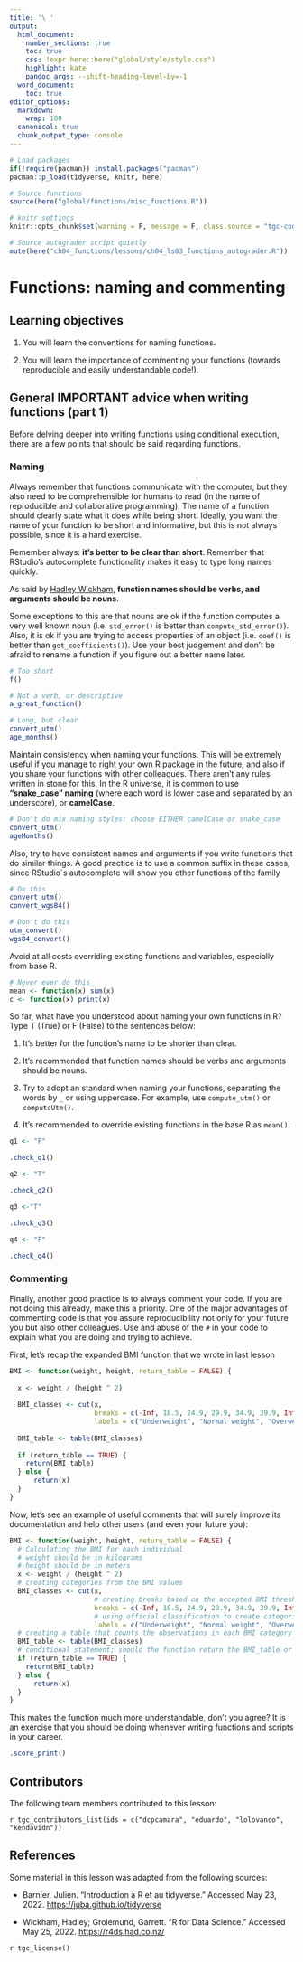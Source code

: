 ```yaml
---
title: '\ '
output:
  html_document:
    number_sections: true
    toc: true
    css: !expr here::here("global/style/style.css")
    highlight: kate
    pandoc_args: --shift-heading-level-by=-1
  word_document:
    toc: true
editor_options:
  markdown:
    wrap: 100
  canonical: true
  chunk_output_type: console
---
```


```r
# Load packages 
if(!require(pacman)) install.packages("pacman")
pacman::p_load(tidyverse, knitr, here)

# Source functions 
source(here("global/functions/misc_functions.R"))

# knitr settings
knitr::opts_chunk$set(warning = F, message = F, class.source = "tgc-code-block", error = T)

# Source autograder script quietly 
mute(here("ch04_functions/lessons/ch04_ls03_functions_autograder.R"))
```

# Functions: naming and commenting

## Learning objectives

1.  You will learn the conventions for naming functions.

2.  You will learn the importance of commenting your functions  (towards reproducible and easily understandable code!).

## General IMPORTANT advice when writing functions (part 1)

Before delving deeper into writing functions using conditional execution, there are a few points that should be said regarding functions.

### Naming {.unnumbered}

Always remember that functions communicate with the computer, but they also need to be comprehensible for humans to read (in the name of reproducible and collaborative programming). The name of a function should clearly state what it does while being short. Ideally, you want the name of your function to be short and informative, but this is not always possible, since it is a hard exercise. 

::: pro-tip
Remember always: **it’s better to be clear than short**. Remember that RStudio’s autocomplete functionality makes it easy to type long names quickly.
:::

As said by [Hadley Wickham](https://hadley.nz), **function names should be verbs, and arguments should be nouns**. 

::: side-note
Some exceptions to this are that nouns are ok if the function computes a very well known noun (i.e. `std_error()` is better than `compute_std_error()`). Also, it is ok if you are trying to access properties of an object (i.e. `coef()` is better than `get_coefficients()`). Use your best judgement and don’t be afraid to rename a function if you figure out a better name later.
:::

```r

# Too short
f()

# Not a verb, or descriptive
a_great_function()

# Long, but clear
convert_utm()
age_months()

```

::: watch-out
Maintain consistency when naming your functions. This will be extremely useful if you manage to right your own R package in the future, and also if you share your functions with other colleagues. There aren't any rules written in stone for this. In the R universe, it is common to use **"snake_case" naming** (where each word is lower case and separated by an underscore), or **camelCase**.
:::

```r

# Don't do mix naming styles: choose EITHER camelCase or snake_case
convert_utm()
ageMonths()

```

Also, try to have consistent names and arguments if you write functions that do similar things. A good practice is to use a common suffix in these cases, since RStudio`s autocomplete will show you other functions of the family

```r

# Do this
convert_utm()
convert_wgs84()

# Don't do this
utm_convert()
wgs84_convert()

```

::: watch-out 
Avoid at all costs overriding existing functions and variables, especially from base R.

```r

# Never ever do this
mean <- function(x) sum(x)
c <- function(x) print(x)

```
:::

::: practice

So far, what have you understood about naming your own functions in R? Type T (True) or F (False) to the sentences below: 

1. It's better for the function's name to be shorter than clear. 

2. It's recommended that function names should be verbs and arguments should be nouns. 

3. Try to adopt an standard when naming your functions, separating the words by `_` or using uppercase. For example, use `compute_utm()` or `computeUtm()`.

4. It's recommended to override existing functions in the base R as `mean()`.

:::

```r

q1 <- "F"

.check_q1()

q2 <- "T"

.check_q2()

q3 <-"T"

.check_q3()

q4 <- "F"

.check_q4()

```

### Commenting {.unnumbered}

Finally, another good practice is to always comment your code. If you are not doing this already, make this a priority. One of the major advantages of commenting code is that you assure reproducibility not only for your future you but also other colleagues. Use and abuse of the `#` in your code to explain what you are doing and trying to achieve.

First, let's recap the expanded BMI function that we wrote in last lesson


```r

BMI <- function(weight, height, return_table = FALSE) { 
  
  x <- weight / (height ^ 2) 
  
  BMI_classes <- cut(x, 
                     breaks = c(-Inf, 18.5, 24.9, 29.9, 34.9, 39.9, Inf), 
                     labels = c("Underweight", "Normal weight", "Overweight", "Obesity class I", "Obesity class II", "Obesity class III"))
  
  BMI_table <- table(BMI_classes)
  
  if (return_table == TRUE) { 
    return(BMI_table)
  } else {
      return(x)
  }
}

```

Now, let's see an example of useful comments that will surely improve its documentation and help other users (and even your future you):

```r

BMI <- function(weight, height, return_table = FALSE) { 
  # Calculating the BMI for each individual
  # weight should be in kilograms
  # height should be in meters
  x <- weight / (height ^ 2) 
  # creating categories from the BMI values
  BMI_classes <- cut(x, 
                     # creating breaks based on the accepted BMI thresholds
                     breaks = c(-Inf, 18.5, 24.9, 29.9, 34.9, 39.9, Inf), 
                     # using official classification to create categories
                     labels = c("Underweight", "Normal weight", "Overweight", "Obesity class I", "Obesity class II", "Obesity class III"))
  # creating a table that counts the observations in each BMI category
  BMI_table <- table(BMI_classes)
  # conditional statement; should the function return the BMI_table or the vector of numerical BMI values?
  if (return_table == TRUE) { 
    return(BMI_table)
  } else {
      return(x)
  }
}

```

This makes the function much more understandable, don't you agree? It is an exercise that you should be doing whenever writing functions and scripts in your career. 

```r
.score_print()
```

## Contributors {.unlisted .unnumbered}

The following team members contributed to this lesson:

`r tgc_contributors_list(ids = c("dcpcamara", "eduardo", "lolovanco", "kendavidn"))`

## References {.unlisted .unnumbered}

Some material in this lesson was adapted from the following sources:

-   Barnier, Julien. "Introduction à R et au tidyverse." Accessed May 23, 2022. <https://juba.github.io/tidyverse>

-   Wickham, Hadley; Grolemund, Garrett. "R for Data Science." Accessed May 25, 2022. <https://r4ds.had.co.nz/>

<!-- (Chicago format. You can use https://www.citationmachine.net) -->

`r tgc_license()`
